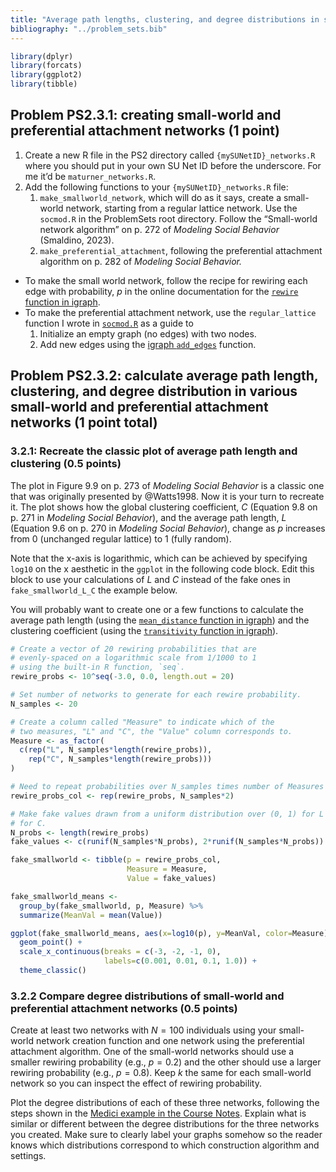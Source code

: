 ```yaml
---
title: "Average path lengths, clustering, and degree distributions in small-world and preferential attachment networks"
bibliography: "../problem_sets.bib"
---
```


```r
library(dplyr)
library(forcats)
library(ggplot2)
library(tibble)
```

## Problem PS2.3.1: creating small-world and preferential attachment networks (1 point)

1.  Create a new R file in the PS2 directory called `{mySUNetID}_networks.R` where you should put in your own SU Net ID before the underscore. For me it'd be `maturner_networks.R`.
2.  Add the following functions to your `{mySUNetID}_networks.R` file:
    1.  `make_smallworld_network`, which will do as it says, create a
       small-world network, starting from a regular lattice network. Use the `socmod.R` in the ProblemSets root directory. Follow the "Small-world network algorithm" on p. 272 of *Modeling Social Behavior* (Smaldino, 2023).   
    2.  `make_preferential_attachment`, following the preferential attachment algorithm on p. 282 of *Modeling Social Behavior.*

- To make the small world network, follow the recipe for rewiring each edge with
  probability, $p$ in the online documentation for the 
  [`rewire` function in igraph](https://r.igraph.org/reference/rewire.html).
- To make the preferential attachment network, use the `regular_lattice`
  function I wrote in [`socmod.R`](../socmod.R) as a guide to 
  1. Initialize an empty graph (no edges) with two nodes.
  1. Add new edges using the [igraph `add_edges`](https://igraph.org/r/doc/add_edges.html) function.

## Problem PS2.3.2: calculate average path length, clustering, and degree distribution in various small-world and preferential attachment networks (1 point total)

### 3.2.1: Recreate the classic plot of average path length and clustering (0.5 points)

The plot in Figure 9.9 on p. 273 of *Modeling Social Behavior* is a classic one that was originally presented by @Watts1998. Now it is your turn to recreate it. The plot shows how the global clustering coefficient, $C$ (Equation 9.8 on p. 271 in *Modeling Social Behavior*), and the average path length, $L$ (Equation 9.6 on p. 270 in *Modeling Social Behavior*), change as $p$ increases from 0 (unchanged regular lattice) to 1 (fully random).

Note that the x-axis is logarithmic, which can be achieved by specifying `log10` on the x aesthetic in the `ggplot` in the following code block. Edit this block to use your calculations of $L$ and $C$ instead of the fake ones in `fake_smallworld_L_C` the example below.

You will probably want to create one or a few functions to calculate the average path length (using the [`mean_distance` function in igraph](https://igraph.org/r/doc/distances.html)) and the clustering coefficient (using the [`transitivity` function in igraph](https://igraph.org/r/doc/transitivity.html)). 

```r
# Create a vector of 20 rewiring probabilities that are
# evenly-spaced on a logarithmic scale from 1/1000 to 1
# using the built-in R function, `seq`.
rewire_probs <- 10^seq(-3.0, 0.0, length.out = 20)

# Set number of networks to generate for each rewire probability.
N_samples <- 20

# Create a column called "Measure" to indicate which of the
# two measures, "L" and "C", the "Value" column corresponds to.
Measure <- as_factor(
  c(rep("L", N_samples*length(rewire_probs)),
    rep("C", N_samples*length(rewire_probs)))
)

# Need to repeat probabilities over N_samples times number of Measures (2).
rewire_probs_col <- rep(rewire_probs, N_samples*2)

# Make fake values drawn from a uniform distribution over (0, 1) for L and (0, 2)
# for C.
N_probs <- length(rewire_probs)
fake_values <- c(runif(N_samples*N_probs), 2*runif(N_samples*N_probs))

fake_smallworld <- tibble(p = rewire_probs_col,
                          Measure = Measure,
                          Value = fake_values)

fake_smallworld_means <- 
  group_by(fake_smallworld, p, Measure) %>%
  summarize(MeanVal = mean(Value))

ggplot(fake_smallworld_means, aes(x=log10(p), y=MeanVal, color=Measure)) + 
  geom_point() +  
  scale_x_continuous(breaks = c(-3, -2, -1, 0), 
                     labels=c(0.001, 0.01, 0.1, 1.0)) +
  theme_classic() 
```


### 3.2.2 Compare degree distributions of small-world and preferential attachment networks (0.5 points)

Create at least two networks with $N=100$ individuals using your small-world network creation function and one network using the preferential attachment algorithm. One of the small-world networks should use a smaller rewiring probability (e.g., $p = 0.2$) and the other should  use a larger rewiring probability (e.g., $p = 0.8$). Keep $k$ the same for each small-world network so you can inspect the effect of rewiring probability.

Plot the degree distributions of each of these three networks, following the
steps shown in the [Medici example in the Course Notes](https://mt.digital/teaching/CSS4S/notes/#analysis-of-the-medici-family). 
Explain what is similar or different between the degree distributions for the 
three networks you created. Make sure to clearly label your graphs somehow
so the reader knows which distributions correspond to which construction
algorithm and settings.

